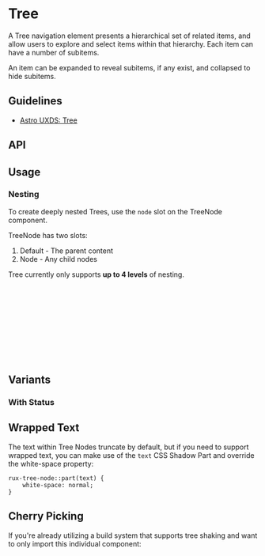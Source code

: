 
<Meta of={TreeStories} />

# Tree

A Tree navigation element presents a hierarchical set of related items, and allow users to explore and select items within that hierarchy. Each item can have a number of subitems.

An item can be expanded to reveal subitems, if any exist, and collapsed to hide subitems.

## Guidelines

* [Astro UXDS: Tree](http://www.astrouxds.com/library/tree)

<Canvas of={TreeStories.Default} />

## API

<Controls />

## Usage

### Nesting

To create deeply nested Trees, use the `node` slot on the TreeNode component.

TreeNode has two slots:

1. Default - The parent content
2. Node - Any child nodes

Tree currently only supports **up to 4 levels** of nesting.

```html
<rux-tree-node>
    I'm the parent
    <rux-tree-node slot="node">I'm a child (1)</rux-tree-node>
    <rux-tree-node slot="node">I'm a child (2)</rux-tree-node>
    <rux-tree-node slot="node">I'm a child (3)</rux-tree-node>
    <rux-tree-node slot="node">
        I'm a child parent
        <rux-tree-node slot="node">I'm a grandchild</rux-tree-node>
    </rux-tree-node>
</rux-tree-node>
```

## Variants

### With Status

<Canvas of={TreeStories.WithStatus} />

## Wrapped Text

The text within Tree Nodes truncate by default, but if you need to support wrapped text, you can make use of the `text` CSS Shadow Part and override the white-space property:

```
rux-tree-node::part(text) {
    white-space: normal;
}
```

<Canvas of={TreeStories.WithWrappedText} />

## Cherry Picking

If you're already utilizing a build system that supports tree shaking and want to only import this individual component:

```js
import { RuxTree } from '@astrouxds/astro-web-components/dist/components/rux-tree.js'
customElements.define('rux-tree', RuxTree)
```
